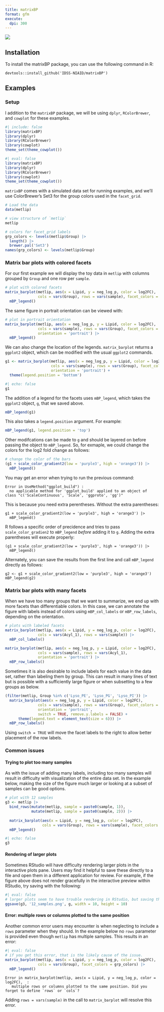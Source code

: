 ```yaml
---
title: matrixBP
format: gfm
execute:
  dpi: 300
---
```


[![](https://zenodo.org/badge/DOI/10.5281/zenodo.14749077.svg)](https://doi.org/10.5281/zenodo.14749077)

## Installation

To install the matrixBP package, you can use the following command in R:

```
devtools::install_github('IDSS-NIAID/matrixBP')
```

## Examples

### Setup

I addition to the `matrixBP` package, we will be using `dplyr`, `RColorBrewer`, and `cowplot` for these examples.

```r
#| include: false
library(matrixBP)
library(dplyr)
library(RColorBrewer)
library(cowplot)
theme_set(theme_cowplot())
```
```r
#| eval: false
library(matrixBP)
library(dplyr)
library(RColorBrewer)
library(cowplot)
theme_set(theme_cowplot())
```

`matrixBP` comes with a simulated data set for running examples, and we'll use ColorBrewer's Set3 for the group colors used in the `facet_grid`.

```r
# Load the data
data(metlip)

# view structure of `metlip`
metlip

# colors for facet_grid labels
grp_colors <- levels(metlip$Group) |>
  length() |>
  brewer.pal('Set3')
names(grp_colors) <- levels(metlip$Group)
```

### Matrix bar plots with colored facets

For our first example we will display the toy data in `metlip` with columns grouped by `Group` and one row per `sample`.

```r
# plot with colored facets
matrix_barplot(metlip, aes(x = Lipid, y = neg_log_p, color = log2FC),
               cols = vars(Group), rows = vars(sample), facet_colors = grp_colors) |>
  mBP_legend()
```

The same figure in portrait orientation can be viewed with:

```r
# plot in portrait orientation
matrix_barplot(metlip, aes(x = neg_log_p, y = Lipid, color = log2FC),
               cols = vars(sample), rows = vars(Group), facet_colors = grp_colors,
               orientation = 'portrait') |>
  mBP_legend()
```

We can also change the location of the legends. `matrix_barplot` returns a `ggplot2` object, which can be modified with the usual `ggplot2` commands.

```r
g1 <- matrix_barplot(metlip, aes(x = neg_log_p, y = Lipid, color = log2FC),
                     cols = vars(sample), rows = vars(Group), facet_colors = grp_colors,
                     orientation = 'portrait') +
  theme(legend.position = 'bottom')
```
```r
#| echo: false
g1
```

The addition of a legend for the facets uses `mBP_legend`, which takes the `ggplot2` object, `g`, that we saved above.

```r
mBP_legend(g1)
```

This also takes a `legend.position` argument. For example:

```r
mBP_legend(g1, legend.position = 'top')
```

Other modifcations can be made to `g` and should be layered on before passing the object to `mBP_legend`. So, for exmaple, we could change the colors for the log2 fold change as follows:

```r
# change the color of the bars
(g1 + scale_color_gradient2(low = 'purple3', high = 'orange3')) |>
  mBP_legend()
```

:::{.callout-tip}
You may get an error when trying to run the previous command:

    Error in UseMethod("ggplot_build") :
      no applicable method for 'ggplot_build' applied to an object of class "c('ScaleContinuous', 'Scale', 'ggproto', 'gg')"

This is because you need extra perentheses. Without the extra parentheses:

    g1 + scale_color_gradient2(low = 'purple3', high = 'orange3') |>
      mBP_legend()

R follows a specific order of precidence and tries to pass `scale_color_gradien2` to `mBP_legend` *before* adding it to `g`. Adding the extra parentheses will execute properly:

    (g1 + scale_color_gradient2(low = 'purple3', high = 'orange3')) |>
      mBP_legend()

Alternately, you can save the results from the first line and call `mBP_legend` directly as follows:

    g2 <- g1 + scale_color_gradient2(low = 'purple3', high = 'orange3')
    mBP_legend(g2)
:::

### Matrix bar plots with many facets

When we have too many groups that we want to summarize, we end up with more facets than differentiable colors. In this case, we can annotate the figure with labels instead of colors using `mBP_col_labels` or `mBP_row_labels`, depending on the orientation.

```r
# plots with labeled facets
matrix_barplot(metlip, aes(x = Lipid, y = neg_log_p, color = log2FC),
               cols = vars(Acyl_1), rows = vars(sample)) |>
  mBP_col_labels()

matrix_barplot(metlip, aes(x = neg_log_p, y = Lipid, color = log2FC),
               cols = vars(sample), rows = vars(Acyl_1),
               orientation = 'portrait') |>
  mBP_row_labels()
```

Sometimes it is also desirable to include labels for each value in the data set, rather than labeling them by group. This can result in many lines of text but is possible with a sufficiently large figure or when subsetting to a few groups as below.

```r
(filter(metlip, Group %in% c('Lyso_PE', 'Lyso_PG', 'Lyso_PI')) |>
  matrix_barplot(aes(x = neg_log_p, y = Lipid, color = log2FC),
               cols = vars(sample), rows = vars(Group), facet_colors = grp_colors,
               orientation = 'portrait', 
               switch = TRUE, remove.y.labels = FALSE) +
      theme(legend.text = element_text(size = 6))) |>
  mBP_row_labels()
```

:::{.callout-tip}
Using `switch = TRUE` will move the facet labels to the right to allow better placement of the row labels.
:::

### Common issues

#### Trying to plot too many samples

As with the issue of adding many labels, including too many samples will result in difficulty with visualization of the entire data set. In the example below, making the size of the figure much larger or looking at a subset of samples can be good options.

```r
# plot with 12 samples
g3 <- metlip |>
  bind_rows(mutate(metlip, sample = paste0(sample, 1)),
            mutate(metlip, sample = paste0(sample, 2))) |>
  
  matrix_barplot(aes(x = Lipid, y = neg_log_p, color = log2FC),
                 cols = vars(Group), rows = vars(sample), facet_colors = grp_colors) |>
  mBP_legend()
```
```r
#| echo: false
g3
```

#### Rendering of larger plots

Sometimes RStudio will have difficulty rendering larger plots in the interactive plots pane. Users may find it helpful to save these directly to a file and open them in a different application for review. For example, if the figure above does not render gracefully in the interactive preview within RStudio, try saving with the following:

```r
#| eval: false
# larger plots seem to have trouble rendering in RStudio, but saving them as a file works
ggsave(g3, '12_samples.png', g, width = 10, height = 10)
```

#### Error: multiple rows or columns plotted to the same position

Another common error users may encounter is when neglecting to include a `rows` parameter when they should. In the example below no `rows` parameter is provided even though `metlip` has multiple samples. This results in an error:

```r
#| eval: false
# if you get this error, that is the likely cause of the issue.
matrix_barplot(metlip, aes(x = Lipid, y = neg_log_p, color = log2FC),
               cols = vars(Group), facet_colors = grp_colors) |>
  mBP_legend()
```

    Error in matrix_barplot(metlip, aes(x = Lipid, y = neg_log_p, color = log2FC),  : 
       multiple rows or columns plotted to the same position. Did you forget to define `rows` or `cols`?

Adding `rows = vars(sample)` in the call to `matrix_barplot` will resolve this error.
